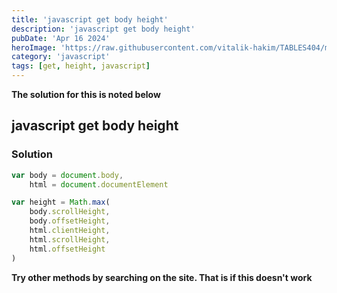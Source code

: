 ```yaml
---
title: 'javascript get body height'
description: 'javascript get body height'
pubDate: 'Apr 16 2024'
heroImage: 'https://raw.githubusercontent.com/vitalik-hakim/TABLES404/main/error_b/JavaScript.png'
category: 'javascript'
tags: [get, height, javascript]
---
```


**The solution for this is noted below**

## javascript get body height

### Solution

```javascript
var body = document.body,
	html = document.documentElement

var height = Math.max(
	body.scrollHeight,
	body.offsetHeight,
	html.clientHeight,
	html.scrollHeight,
	html.offsetHeight
)
```

**Try other methods by searching on the site. That is if this doesn't work**
